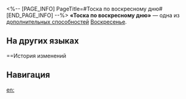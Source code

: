 <%-- [PAGE_INFO]
PageTitle=#Тоска по воскресному дню#
[END_PAGE_INFO] --%>
{{Навык Инфобокс
|Название         = Тоска по воскресному дню
|Изображение      = След Тоска по воскресному дню.png
|Персонаж         = Воскресенье
|Тип              = Доп. способность
|Возвышение       = 2
|Длительность     = 
|Описание         = Если сверхспособность восстанавливает меньше 40 ед. энергии, то восстанавливаемая энергия увеличивается до 40 ед.
|Свойство1        = 
|Масштабирование1 = 
}}
'''«Тоска по воскресному дню»''' — одна из [[дополнительная способность|дополнительных способностей]] [[Воскресенье]].

==На других языках==
{{На других языках
|en   = Rest Day's Longing
|zhs  = 主日渴慕
|zht  = 主日渴慕
|ja   = {{Rubi|主日|しゅじつ}}の{{Rubi|渇望|かつぼう}}
|ko   = 주일을 향한 갈망
|es   = Anhelo dominical
|fr   = Quête du repos
|ru   = Тоска по воскресному дню
|th   = Rest Day's Longing
|vi   = Khát Vọng Chủ Nhật
|de   = Sehnsucht des Ruhetags
|id   = Rest Day's Longing
|pt   = Desejo pelo Dia de Descanso
}}

==История изменений
{{История изменений|3.5}}

==Навигация==
{{Навык Навбокс|Воскресенье}}

[[en:]]